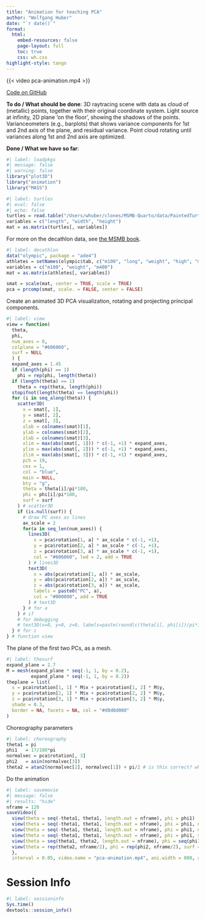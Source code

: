 ```yaml
---
title: "Animation for teaching PCA"
author: "Wolfgang Huber"
date: "`r date()`"
format:
  html:
    embed-resources: false
    page-layout: full
    toc: true
    css: wh.css
highlight-style: tango
---
```


{{< video pca-animation.mp4 >}}

[Code on GitHub](https://github.com/wolfganghuber/PCA-3D-anim)

**To do / What should be done**:
3D raytracing scene with data as cloud of (metallic) points, together with their original coordinate system. Light source at infinity, 2D plane 'on the floor', showing the shadows of the points. Varianceometers (e.g., barplots) that shows variance components for 1st and 2nd axis of the plane, and residual variance. Point cloud rotating until variances along 1st and 2nd axis are optimized.

**Done / What we have so far**:

```r
#| label: loadpkgs
#| message: false
#| warning: false
library("plot3D")
library("animation")
library("MASS")
```

```r
#| label: turtles
#| eval: false
#| echo: false
turtles = read.table("/Users/whuber/clones/MSMB-Quarto/data/PaintedTurtles.txt", header = TRUE)
variables = c("length", "width", "height")
mat = as.matrix(turtles[, variables])
```

For more on the decathlon data, see [the MSMB book](https://www.huber.embl.de/msmb/07-chap.html#what-are-the-data-matrices-and-their-motivation).

```r
#| label: decathlon
data("olympic", package = "ade4")
athletes = setNames(olympic$tab, c("m100", "long", "weight", "high", "m400", "m110", "disc", "pole", "javel", "m1500"))
variables = c("m100", "weight", "m400")
mat = as.matrix(athletes[, variables])
```

```r
smat = scale(mat, center = TRUE, scale = TRUE)
pca = prcomp(smat, scale. = FALSE, center = FALSE)
```

Create an animated 3D PCA visualization, rotating and projecting principal components.

```r
#| label: view
view = function(
  theta,
  phi,
  num_axes = 0,
  colplane = "#606060",
  surf = NULL
  ) {
  expand_axes = 1.45
  if (length(phi) == 1)   
    phi = rep(phi, length(theta))
  if (length(theta) == 1) 
    theta = rep(theta, length(phi))
  stopifnot(length(theta) == length(phi))
  for (i in seq_along(theta)) {
    scatter3D(
      x = smat[, 1],
      y = smat[, 2],
      z = smat[, 3],
      xlab = colnames(smat)[1], 
      ylab = colnames(smat)[2], 
      zlab = colnames(smat)[3],
      xlim = max(abs(smat[, 1])) * c(-1, +1) * expand_axes,
      ylim = max(abs(smat[, 2])) * c(-1, +1) * expand_axes,
      zlim = max(abs(smat[, 3])) * c(-1, +1) * expand_axes,
      pch = 19, 
      cex = 1, 
      col = "blue",
      main = NULL, 
      bty = "g", 
      theta = theta[i]/pi*180, 
      phi = phi[i]/pi*180, 
      surf = surf
    ) # scatter3D
    if (is.null(surf)) {
      # draw PC axes as lines
      ax_scale = 2
      for(a in seq_len(num_axes)) {
        lines3D(
          x = pca$rotation[1, a] * ax_scale * c(-1, +1), 
          y = pca$rotation[2, a] * ax_scale * c(-1, +1),
          z = pca$rotation[3, a] * ax_scale * c(-1, +1),
          col = "#606060", lwd = 2, add = TRUE
        ) # lines3D
        text3D(
          x = abs(pca$rotation[1, a]) * ax_scale, 
          y = abs(pca$rotation[2, a]) * ax_scale,
          z = abs(pca$rotation[3, a]) * ax_scale,
          labels = paste0("PC", a),
          col = "#000000", add = TRUE
        ) # text3D
      } # for a
    } # if
    # for debugging
    # text3D(x=0, y=0, z=0, labels=paste(round(c(theta[i], phi[i])/pi*180), collapse=":"), col="red", add=TRUE) 
  } # for i
} # function view
```

The plane of the first two PCs, as a mesh.

```r
#| label: thesurf
expand_plane = 2.7
M = mesh(expand_plane * seq(-1, 1, by = 0.2), 
         expand_plane * seq(-1, 1, by = 0.2))
theplane = list(
  x = pca$rotation[1, 1] * M$x + pca$rotation[1, 2] * M$y,  
  y = pca$rotation[2, 1] * M$x + pca$rotation[2, 2] * M$y,  
  z = pca$rotation[3, 1] * M$x + pca$rotation[3, 2] * M$y,
  shade = 0.3, 
  border = NA, facets = NA, col = "#d0d0d080"
)
```

Choreography parameters

```r
#| label: choreography
theta1 = pi
phi1   = 17/180*pi
normalvec = pca$rotation[, 3]
phi2   = asin(normalvec[3]) 
theta2 = atan2(normalvec[2], normalvec[1]) + pi/2 # is this correct? why the 90 degrees offset.
```

Do the animation

```r
#| label: savemovie
#| message: false
#| results: "hide"
nframe = 120
saveVideo({
  view(theta = seq(-theta1, theta1, length.out = nframe), phi = phi1)
  view(theta = seq(-theta1, theta1, length.out = nframe), phi = phi1, num_axes = 1)
  view(theta = seq(-theta1, theta1, length.out = nframe), phi = phi1, num_axes = 2)
  view(theta = seq(-theta1, theta1, length.out = nframe), phi = phi1, surf = theplane)
  view(theta = seq(theta1, theta2, length.out = nframe), phi = seq(phi1, phi2, length.out = nframe), surf = theplane)
  view(theta = rep(theta2, nframe/2), phi = rep(phi2, nframe/2), surf = theplane)
  }, 
  interval = 0.05, video.name = "pca-animation.mp4", ani.width = 800, ani.height = 800, ffmpeg = "/opt/homebrew/bin/ffmpeg")
```

# Session Info

```r
#| label: sessioninfo
Sys.time()
devtools::session_info()
```